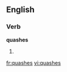 ==English==

===Verb===
'''quashes'''

# {{third-person singular of|[[quash]]}}

[[fr:quashes]]
[[vi:quashes]]